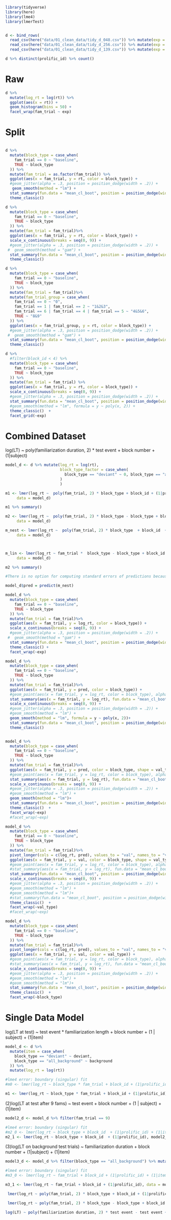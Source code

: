 
```r
library(tidyverse)
library(here)
library(lme4)
library(lmerTest)


d <- bind_rows(
  read_csv(here("data/01_clean_data/tidy_d_048.csv")) %>% mutate(exp = "experiment048"),
  read_csv(here("data/01_clean_data/tidy_d_256.csv")) %>% mutate(exp = "experiment256"), 
  read_csv(here("data/01_clean_data/tidy_d_139.csv")) %>% mutate(exp = "experiment139"))
```

```r
d %>% distinct(prolific_id) %>% count()
```


# Raw

```r
d %>% 
  mutate(log_rt = log(rt)) %>% 
  ggplot(aes(x = rt)) + 
  geom_histogram(bins = 50) + 
  facet_wrap(fam_trial ~ exp)
```


# Split 



```r

```


```r
d %>% 
  mutate(block_type = case_when(
    fam_trial == 0 ~ "baseline", 
    TRUE ~ block_type
  )) %>% 
  mutate(fam_trial = as.factor(fam_trial)) %>% 
  ggplot(aes(x = fam_trial, y = rt, color = block_type)) + 
  #geom_jitter(alpha = .3, position = position_dodge(width = .2)) + 
   geom_smooth(method = "lm") +
  stat_summary(fun.data = "mean_cl_boot", position = position_dodge(width = .2)) + 
  theme_classic() 

d %>% 
  mutate(block_type = case_when(
    fam_trial == 0 ~ "baseline", 
    TRUE ~ block_type
  )) %>% 
  mutate(fam_trial = fam_trial)%>% 
  ggplot(aes(x = fam_trial, y = rt, color = block_type)) + 
  scale_x_continuous(breaks = seq(0, 9)) + 
  #geom_jitter(alpha = .3, position = position_dodge(width = .2)) + 
 #  geom_smooth(method = "gam") +
  stat_summary(fun.data = "mean_cl_boot", position = position_dodge(width = .2)) + 
  theme_classic() 
```


```r

d %>% 
  mutate(block_type = case_when(
    fam_trial == 0 ~ "baseline", 
    TRUE ~ block_type
  )) %>% 
  mutate(fam_trial = fam_trial)%>% 
  mutate(fam_trial_group = case_when(
    fam_trial == 0 ~ "0",
    fam_trial == 1 | fam_trial == 2 ~ "1&2&3", 
    fam_trial == 6 | fam_trial == 4 | fam_trial == 5 ~ "4&5&6", 
    TRUE ~ "8&9"
  )) %>% 
  ggplot(aes(x = fam_trial_group, y = rt, color = block_type)) + 
  #geom_jitter(alpha = .3, position = position_dodge(width = .2)) + 
 #  geom_smooth(method = "gam") +
  stat_summary(fun.data = "mean_cl_boot", position = position_dodge(width = .2)) + 
  theme_classic() 
```



```r
d %>% 
  #filter(block_id < 4) %>% 
  mutate(block_type = case_when(
    fam_trial == 0 ~ "baseline", 
    TRUE ~ block_type
  )) %>% 
  mutate(fam_trial = fam_trial) %>% 
  ggplot(aes(x = fam_trial, y = rt, color = block_type)) + 
  scale_x_continuous(breaks = seq(0, 9)) + 
  #geom_jitter(alpha = .3, position = position_dodge(width = .2)) + 
  stat_summary(fun.data = "mean_cl_boot", position = position_dodge(width = .2)) + 
  #geom_smooth(method = "lm", formula = y ~ poly(x, 2)) +
  theme_classic()  +
  facet_grid(~exp)
```


# Combined Dataset 


log(LT) ~ poly(familiarization duration, 2) * test event + block number + (1|subject)

```r
model_d <- d %>% mutate(log_rt = log(rt), 
                        block_type_factor = case_when(
                          block_type == "deviant" ~ 0, block_type == "all_background" ~ 1
                        )
                        )

m1 <- lmer(log_rt ~  poly(fam_trial, 2) * block_type + block_id + (1|prolific_id), 
     data = model_d)

m1 %>% summary()

m2 <- lmer(log_rt ~  poly(fam_trial, 2) * block_type - block_type + block_id + (1|prolific_id), 
     data = model_d)

m_nest <- lmer(log_rt ~  poly(fam_trial, 2) * block_type  + block_id  + (1|exp:prolific_id) + (1|exp), 
     data = model_d)



m_lin <- lmer(log_rt ~ fam_trial *  block_type - block_type + block_id + (1|prolific_id), 
     data = model_d)

m2 %>% summary()
```

```r
#There is no option for computing standard errors of predictions because it is difficult to define an efficient method that incorporates uncertainty in the variance parameters; we recommend bootMer for this task.

model_d$pred = predict(m_nest)

model_d %>% 
  mutate(block_type = case_when(
    fam_trial == 0 ~ "baseline", 
    TRUE ~ block_type
  )) %>% 
  mutate(fam_trial = fam_trial)%>% 
  ggplot(aes(x = fam_trial, y = log_rt, color = block_type)) + 
  scale_x_continuous(breaks = seq(0, 9)) + 
  #geom_jitter(alpha = .3, position = position_dodge(width = .2)) + 
 #  geom_smooth(method = "gam") +
  stat_summary(fun.data = "mean_cl_boot", position = position_dodge(width = .2)) + 
  theme_classic() +
  facet_wrap(~exp) 

model_d %>% 
  mutate(block_type = case_when(
    fam_trial == 0 ~ "baseline", 
    TRUE ~ block_type
  )) %>% 
  mutate(fam_trial = fam_trial)%>% 
  ggplot(aes(x = fam_trial, y = pred, color = block_type)) + 
  #geom_point(aes(x = fam_trial, y = log_rt, color = block_type), alpha = 0) + 
  stat_summary(aes(x = fam_trial, y = log_rt), fun.data = "mean_cl_boot", position = position_dodge(width = .2)) +
  scale_x_continuous(breaks = seq(0, 9)) + 
  #geom_jitter(alpha = .3, position = position_dodge(width = .2)) + 
  #geom_smooth(method = "lm") +
  geom_smooth(method = "lm", formula = y ~ poly(x, 2))+
  stat_summary(fun.data = "mean_cl_boot", position = position_dodge(width = .2), alpha = 0) + 
  theme_classic() 


model_d %>% 
  mutate(block_type = case_when(
    fam_trial == 0 ~ "baseline", 
    TRUE ~ block_type
  )) %>% 
  mutate(fam_trial = fam_trial)%>% 
  ggplot(aes(x = fam_trial, y = pred, color = block_type, shape = val_type)) + 
  #geom_point(aes(x = fam_trial, y = log_rt, color = block_type), alpha = 0) + 
  stat_summary(aes(x = fam_trial, y = log_rt), fun.data = "mean_cl_boot", position = position_dodge(width = .2)) +
  scale_x_continuous(breaks = seq(0, 9)) + 
  #geom_jitter(alpha = .3, position = position_dodge(width = .2)) + 
  #geom_smooth(method = "lm") +
  geom_smooth(method = "lm")+
  stat_summary(fun.data = "mean_cl_boot", position = position_dodge(width = .2), alpha = 0) + 
  theme_classic()  + 
  facet_wrap(~exp)
  #facet_wrap(~exp) 

model_d %>% 
  mutate(block_type = case_when(
    fam_trial == 0 ~ "baseline", 
    TRUE ~ block_type
  )) %>% 
  mutate(fam_trial = fam_trial)%>% 
  pivot_longer(cols = c(log_rt, pred), values_to = "val", names_to = "val_type") %>% 
  ggplot(aes(x = fam_trial, y = val, color = block_type, shape = val_type)) + 
  #geom_point(aes(x = fam_trial, y = log_rt, color = block_type), alpha = 0) + 
  #stat_summary(aes(x = fam_trial, y = log_rt), fun.data = "mean_cl_boot", position = position_dodge(width = .2)) +
  stat_summary(fun.data = "mean_cl_boot", position = position_dodge(width = .4)) +
  scale_x_continuous(breaks = seq(0, 9)) + 
  #geom_jitter(alpha = .3, position = position_dodge(width = .2)) + 
  #geom_smooth(method = "lm") +
  #geom_smooth(method = "lm")+
  #stat_summary(fun.data = "mean_cl_boot", position = position_dodge(width = .2)) + 
  theme_classic()  + 
  facet_wrap(~val_type)
  #facet_wrap(~exp) 
```

```r
model_d %>% 
  mutate(block_type = case_when(
    fam_trial == 0 ~ "baseline", 
    TRUE ~ block_type
  )) %>% 
  mutate(fam_trial = fam_trial)%>% 
  pivot_longer(cols = c(log_rt, pred), values_to = "val", names_to = "val_type") %>% 
  ggplot(aes(x = fam_trial, y = val, color = val_type)) + 
  #geom_point(aes(x = fam_trial, y = log_rt, color = block_type), alpha = 0) + 
  #stat_summary(aes(x = fam_trial, y = log_rt), fun.data = "mean_cl_boot", position = position_dodge(width = .2)) +
  scale_x_continuous(breaks = seq(0, 9)) + 
  #geom_jitter(alpha = .3, position = position_dodge(width = .2)) + 
  #geom_smooth(method = "lm") +
  #geom_smooth(method = "lm")+
  stat_summary(fun.data = "mean_cl_boot", position = position_dodge(width = .2)) + 
  theme_classic()  + 
  facet_wrap(~block_type)
```




# Single Data Model

log(LT at test) ~ test event * familiarization length + block number + (1 | subject) + (1|item)

```r

model_d <- d %>% 
  mutate(item = case_when(
    block_type == "deviant" ~ deviant, 
    block_type == "all_background" ~ background
  )) %>% 
  mutate(log_rt = log(rt))

#lme4 error: boundary (singular) fit
#m0 <- lmer(log_rt ~ block_type * fam_trial + block_id + (1|prolific_id) + (1|item), model_d)

m1 <- lmer(log_rt ~ block_type * fam_trial + block_id + (1|prolific_id), model_d)
```


(2)log(LT at test after 9 fams) ~ test event + block number + (1 | subject) + (1|item)

```r
model2_d <- model_d %>% filter(fam_trial == 9)

#lme4 error: boundary (singular) fit
#m2_0 <- lmer(log_rt ~ block_type + block_id  + (1|prolific_id) + (1|item), model2_d)
m2_1 <- lmer(log_rt ~ block_type + block_id  + (1|prolific_id), model2_d)
```


(3)log(LT on background test trials) ~ familiarization duration + block number + (1|subject) + (1|item)

```r
model3_d <- model_d %>% filter(block_type == "all_background") %>% mutate(fam_trial = as.factor(block_id))

#lme4 error: boundary (singular) fit
#m3_0 <- lmer(log_rt ~ fam_trial + block_id + (1|prolific_id) + (1|item), data = model3_d)

m3_1 <- lmer(log_rt ~ fam_trial + block_id + (1|prolific_id), data = model3_d)
```

```r
 lmer(log_rt ~ poly(fam_trial, 2) * block_type + block_id + (1|prolific_id), model_d)

 lmer(log_rt ~ poly(fam_trial, 2) * block_type - block_type + block_id + (1|prolific_id), model_d)

log(LT) ~ poly(familiarization duration, 2) * test event - test event + block number + (1|subject)
```







